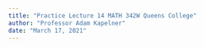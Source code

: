 ```yaml
---
title: "Practice Lecture 14 MATH 342W Queens College"
author: "Professor Adam Kapelner"
date: "March 17, 2021"
---
```


